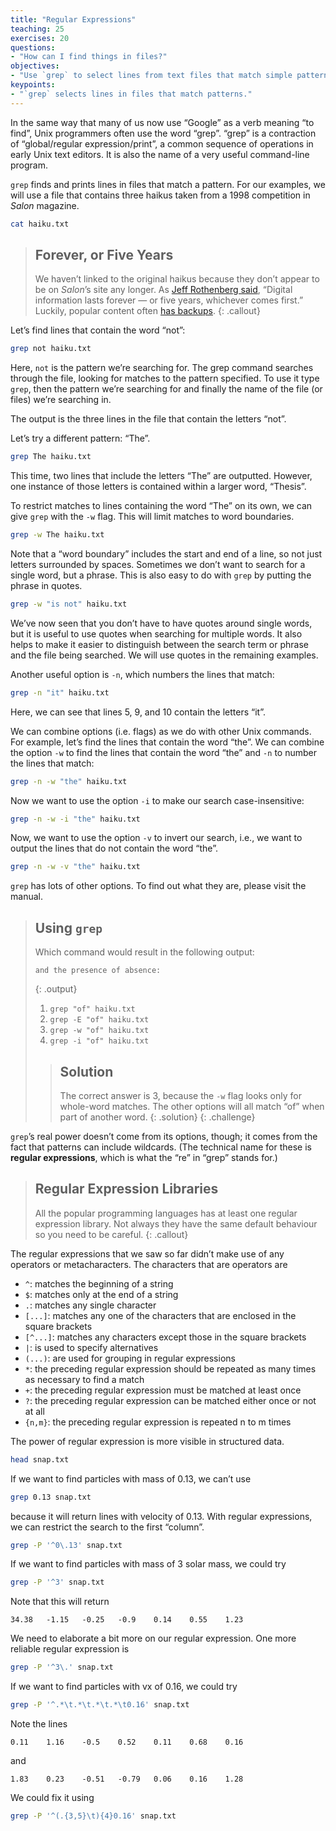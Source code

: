 ```yaml
---
title: "Regular Expressions"
teaching: 25
exercises: 20
questions:
- "How can I find things in files?"
objectives:
- "Use `grep` to select lines from text files that match simple patterns."
keypoints:
- "`grep` selects lines in files that match patterns."
---
```


In the same way that many of us now use "Google" as a 
verb meaning "to find", Unix programmers often use the 
word "grep".
"grep" is a contraction of "global/regular expression/print",
a common sequence of operations in early Unix text editors.
It is also the name of a very useful command-line program.

`grep` finds and prints lines in files that match a pattern.
For our examples,
we will use a file that contains three haikus taken from a
1998 competition in *Salon* magazine. 

```bash
cat haiku.txt
```

> ## Forever, or Five Years
>
> We haven't linked to the original haikus because they don't appear to be on *Salon*'s site any longer.
> As [Jeff Rothenberg said](http://www.clir.org/pubs/archives/ensuring.pdf),
> "Digital information lasts forever --- or five years, whichever comes first."
> Luckily, popular content often [has backups](http://wiki.c2.com/?ComputerErrorHaiku).
{: .callout}

Let's find lines that contain the word "not":

```bash
grep not haiku.txt
```

Here, `not` is the pattern we're searching for. The grep command searches through the file, looking for matches to the pattern specified. To use it type `grep`, then the pattern we're searching for and finally the name of the file (or files) we're searching in.

The output is the three lines in the file that contain the letters "not".

Let's try a different pattern: "The".

```bash
grep The haiku.txt
```

This time,
two lines that include the letters "The" are outputted.
However, one instance of those letters is contained within a larger word,
"Thesis".

To restrict matches to lines containing the word "The" on its own,
we can give `grep` with the `-w` flag.
This will limit matches to word boundaries.

```bash
grep -w The haiku.txt
```

Note that a "word boundary" includes the start and end of a line, so not
just letters surrounded by spaces. 
Sometimes we don't
want to search for a single word, but a phrase. This is also easy to do with
`grep` by putting the phrase in quotes.

```bash
grep -w "is not" haiku.txt
```

We've now seen that you don't have to have quotes around single words,
but it is useful to use quotes when searching for multiple words.
It also helps to make it easier to distinguish between the search term or phrase
and the file being searched.
We will use quotes in the remaining examples.

Another useful option is `-n`, which numbers the lines that match:

```bash
grep -n "it" haiku.txt
```

Here, we can see that lines 5, 9, and 10 contain the letters "it".

We can combine options (i.e. flags) as we do with other Unix commands.
For example, let's find the lines that contain the word "the". We can combine
the option `-w` to find the lines that contain the word "the" and `-n` to number the lines that match:

```bash
grep -n -w "the" haiku.txt
```

Now we want to use the option `-i` to make our search case-insensitive:

```bash
grep -n -w -i "the" haiku.txt
```

Now, we want to use the option `-v` to invert our search, i.e., we want to output
the lines that do not contain the word "the".

```bash
grep -n -w -v "the" haiku.txt
```

`grep` has lots of other options. To find out what they are, please visit the manual.

> ## Using `grep`
>
> Which command would result in the following output:
>
> ~~~
> and the presence of absence:
> ~~~
> {: .output}
>
> 1. `grep "of" haiku.txt`
> 2. `grep -E "of" haiku.txt`
> 3. `grep -w "of" haiku.txt`
> 4. `grep -i "of" haiku.txt`
>
> > ## Solution
> > The correct answer is 3, because the `-w` flag looks only for whole-word matches.
> > The other options will all match "of" when part of another word.
> {: .solution}
{: .challenge}

`grep`'s real power doesn't come from its options, though; it comes from
the fact that patterns can include wildcards. (The technical name for
these is **regular expressions**, which
is what the "re" in "grep" stands for.)

> ## Regular Expression Libraries
>
> All the popular programming languages has at least one regular expression library.
> Not always they have the same default behaviour so you need to be careful.
{: .callout}

The regular expressions that we saw so far didn't make use of any operators or metacharacters.
The characters that are operators are

- `^`: matches the beginning of a string
- `$`: matches only at the end of a string
- `.`: matches any single character
- `[...]`: matches any one of the characters that are enclosed in the square brackets
- `[^...]`: matches any characters except those in the square brackets
- `|`: is used to specify alternatives
- `(...)`: are used for grouping in regular expressions
- `*`: the preceding regular expression should be repeated as many times as necessary to find a match
- `+`: the preceding regular expression must be matched at least once
- `?`: the preceding regular expression can be matched either once or not at all
- `{n,m}`: the preceding regular expression is repeated n to m times

The power of regular expression is more visible in structured data.

```bash
head snap.txt
```

If we want to find particles with mass of 0.13, we can't use

```bash
grep 0.13 snap.txt
```

because it will return lines with velocity of 0.13.
With regular expressions,
we can restrict the search to the first "column".

```bash
grep -P '^0\.13' snap.txt
```

If we want to find particles with mass of 3 solar mass,
we could try

```bash
grep -P '^3' snap.txt
```

Note that this will return

```
34.38	-1.15	-0.25	-0.9	0.14	0.55	1.23
```

We need to elaborate a bit more on our regular expression.
One more reliable regular expression is

```bash
grep -P '^3\.' snap.txt
```

If we want to find particles with vx of 0.16,
we could try

```bash
grep -P '^.*\t.*\t.*\t.*\t0.16' snap.txt
```

Note the lines

```
0.11	1.16	-0.5	0.52	0.11	0.68	0.16
```

and

```
1.83	0.23	-0.51	-0.79	0.06	0.16	1.28
```

We could fix it using

```bash
grep -P '^(.{3,5}\t){4}0.16' snap.txt
```